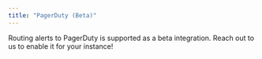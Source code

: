 ```yaml
---
title: "PagerDuty (Beta)"
---
```


Routing alerts to PagerDuty is supported as a beta integration. 
Reach out to us to enable it for your instance!